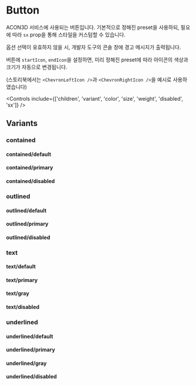 

<Meta of={ButtonStories} />

# Button

ACON3D 서비스에 사용되는 버튼입니다. 기본적으로 정해진 preset을 사용하되, 필요에 따라 `sx` prop을 통해 스타일을 커스텀할 수 있습니다.

옵션 선택이 유효하지 않을 시, 개발자 도구의 콘솔 창에 경고 메시지가 출력됩니다.

버튼에 `startIcon`, `endIcon`을 설정하면, 미리 정해진 preset에 따라 아이콘의 색상과 크기가 자동으로 변경됩니다.

(스토리북에서는 `<ChevronLeftIcon />`과 `<ChevronRightIcon />`을 예시로 사용하였습니다)

<Canvas of={ButtonStories.Default} />

<Controls include={['children', 'variant', 'color', 'size', 'weight', 'disabled', 'sx']} />

## Variants

### contained

#### contained/default

<Canvas of={ButtonStories.ContainedDefaultMedium} />

#### contained/primary

<Canvas of={ButtonStories.ContainedPrimaryMedium} />

#### contained/disabled

<Canvas of={ButtonStories.ContainedMediumDisabled} />

### outlined

#### outlined/default

<Canvas of={ButtonStories.OutlinedDefaultMedium} />

#### outlined/primary

<Canvas of={ButtonStories.OutlinedPrimaryMedium} />

#### outlined/disabled

<Canvas of={ButtonStories.OutlinedMediumDisabled} />

### text

#### text/default

<Canvas of={ButtonStories.TextDefaultMedium} />

<Canvas of={ButtonStories.TextDefaultMediumBold} />

#### text/primary

<Canvas of={ButtonStories.TextPrimaryMedium} />

<Canvas of={ButtonStories.TextPrimaryMediumBold} />

#### text/gray

<Canvas of={ButtonStories.TextGrayMedium} />

<Canvas of={ButtonStories.TextGrayMediumBold} />

#### text/disabled

<Canvas of={ButtonStories.TextMediumDisabled} />

<Canvas of={ButtonStories.TextMediumDisabledBold} />

### underlined

#### underlined/default

<Canvas of={ButtonStories.UnderlinedDefaultMedium} />

<Canvas of={ButtonStories.UnderlinedDefaultMediumBold} />

#### underlined/primary

<Canvas of={ButtonStories.UnderlinedPrimaryMedium} />

<Canvas of={ButtonStories.UnderlinedPrimaryMediumBold} />

#### underlined/gray

<Canvas of={ButtonStories.UnderlinedGrayMedium} />

<Canvas of={ButtonStories.UnderlinedGrayMediumBold} />

#### underlined/disabled

<Canvas of={ButtonStories.UnderlinedMediumDisabled} />

<Canvas of={ButtonStories.UnderlinedMediumDisabledBold} />
